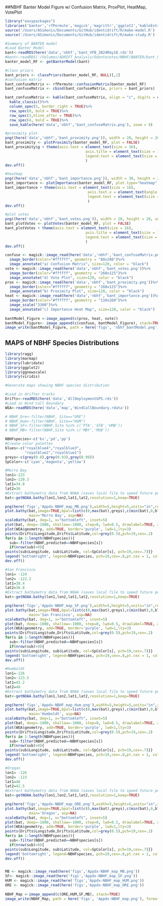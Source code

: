 
##NBHF Banter Model Figure w/ Confusion Matrix, ProxPlot, HeatMap, VotePlot
```r
library("easypackages")
libraries('banter','rfPermute','magick','magrittr','ggplot2','kableExtra','here','PAMpal')
source('/Users/ASimonis/Documents/GitHub/identidrift/R/make-model.R')
source('/Users/ASimonis/Documents/GitHub/identidrift/R/make-study.R')

#Summary of BANTER model 
#Load Banter Model
bant<-readRDS(here('data','nbhf','bant_VFB_2024May10.rds'))
#bant<-readRDS('/Volumes/ADRIFT_Analysis/Odontocetes/NBHF/BANTER/bant_VFB_2024May10.rds')
banter_model_RF <- getBanterModel(bant)

#class priors
bant_priors <- classPriors(banter_model_RF, NULL)[,1]
#confusion matrix
bant_confuseMatrix <- rfPermute::confusionMatrix(banter_model_RF)
bant_confuseMatrix <- cbind(bant_confuseMatrix, priors = bant_priors)

bant_confuseMatrix <- kable(bant_confuseMatrix, align = "c", digits = c(0,0,0,0,2,2,2))%>%
  kable_classic()%>%
  column_spec(5, border_right = TRUE)%>%
  row_spec(0, bold = TRUE)%>%
  row_spec(3,hline_after = TRUE)%>%
  row_spec(4, bold = TRUE)%>%
  save_kable(here('data','nbhf','bant_confuseMatrix.png'), zoom = 9)

#proximity plot
png((here('data','nbhf','bant_proximity.png')), width = 20, height = 20, units = 'cm', res = 300)
bant_proximity <- plotProximity(banter_model_RF, plot = FALSE)
bant_proximity$g + theme(axis.text = element_text(size = 16),
                                     axis.title = element_text(size = 16),
                                     legend.text = element_text(size = 16)
                                     )
dev.off()

#heatmap
png((here('data','nbhf','bant_importance.png')), width = 30, height = 25, units = 'cm', res = 300)
bant_importance <- plotImportance(banter_model_RF, plot.type="heatmap",n=10, plot = FALSE)
bant_importance + theme(axis.text = element_text(size = 16),
                                      axis.text.x = element_text(angle = -30, vjust = 1, hjust = 0),
                                      legend.text = element_text(size = 16)
                                      )
dev.off()

#plot votes
png((here('data','nbhf','bant_votes.png')), width = 20, height = 20, units = 'cm',  res = 300)
bant_plotVotes <- plotVotes(banter_model_RF, plot = FALSE)
bant_plotVotes + theme(axis.text = element_text(size = 16),
                                     axis.title = element_text(size = 16),
                                     legend.text = element_text(size = 16)
                                     )
dev.off()

confuse <- magick::image_read(here('data','nbhf','bant_confuseMatrix.png')) %>%
  image_border(color="#ffffff", geometry = "80x208")%>%
  image_annotate("a) Confusion Matrix", size=120, color = "black")
vote <- magick::image_read(here('data','nbhf','bant_votes.png'))%>%
  image_border(color="#ffffff", geometry = "260x125")%>%
  image_annotate("d) Vote Plot", size=120, color = "black")
prox <- magick::image_read(here('data','nbhf','bant_proximity.png'))%>%
  image_border(color="#ffffff", geometry = "260x125")%>%
  image_annotate("b) Proximity Plot", size=120, color = "black")
heat <- magick::image_read(here('data','nbhf','bant_importance.png'))%>%
  image_border(color="#ffffff", geometry = "110x260")%>%
  image_scale("3300")%>%
  image_annotate("c) Importance Heat Map", size=120, color = "black")
  
bantModel_Figure <-image_append(c(prox, heat, vote))
bantModel_Figure<- image_append(c(confuse, bantModel_Figure), stack=TRUE)
image_write(bantModel_Figure, path = here('figs', 'nbhf_bantModel.png'), format ='png')#SR changed name/location

```

## MAPS of NBHF Species Distributions
```r
library(ragg)
library(marmap)
library(lubridate)
library(ggplot2)
library(ggnewscale)
library(viridis)

#Generate maps showing NBHF species distribution

#Load in drifter tracks
Drifts<-readRDS(here('data','AllDeploymentGPS.rds'))
#Load in Wind Call Boundary
WEA<-readRDS(here('data','map','WindCallBoundary.rdata'))

# NBHF_Ore<-filter(NBHF, Site=="ORE")
# NBHF_Hum<-filter(NBHF, Site=="HUM")
# NBHF_SF<-filter(NBHF,Site %in% c('PTA','SFB','HMB'))
# NBHF_MB<-filter(NBHF,Site %in% c('MBY','MOB'))

NBHFspecies<-c('ks','pd','pp')
#Create color palettes
blues<-c("royalblue4","royalblue3",
         "royalblue2","royalblue1")
greys<-c(grey(0.8),grey(0.93),grey(0.99))
SpColor<-c('cyan','magenta','yellow')

#Morro Bay
lon1=-123
lon2=-120.3
lat1=34.8
lat2=36
#Extract bathymetry data from NOAA (saves local file to speed future performance)
bat<-getNOAA.bathy(lon1,lon2,lat1,lat2,resolution=1,keep=TRUE)

png(here('figs','Appdx-NBHF_map_MB.png'),width=5,height=5,units="in",res=300)
plot.bathy(bat,image=TRUE,bpal=list(c(0,max(bat),greys),c(min(bat),0,blues)),land=TRUE,n=0,
           main='Morro Bay', asp=NA)
scaleBathy(bat, deg=1, x="bottomleft", inset=5)
plot(bat, deep=-1000, shallow=-1000, step=0, lwd=0.5, drawlabel=TRUE, add=TRUE)
plot(WEA$geometry, add=TRUE, border='purple', lwd=1,lty=3)
points(Drifts$Longitude,Drifts$Latitude,col=grey(0.5),pch=19,cex=.2)
for(s in 1:length(NBHFspecies)){
  sub<-filter(NBHF,predicted==NBHFspecies[s])
  if(nrow(sub)>0){
points(sub$Longitude, sub$Latitude, col=SpColor[s], pch=19,cex=.7)}}
legend('bottomright', legend=NBHFspecies, pch=19,cex=.8,pt.cex = 1, col=SpColor, bg="white")
dev.off()

#San Francisco
lon1= -124
lon2= -122.2
lat1=38.4
lat2=36.8
#Extract bathymetry data from NOAA (saves local file to speed future performance)
bat<-getNOAA.bathy(lon1,lon2,lat1,lat2,resolution=1,keep=TRUE)

png(here('figs','Appdx-NBHF_map_SF.png'),width=5,height=5,units="in",res=300)
plot.bathy(bat,image=TRUE,bpal=list(c(0,max(bat),greys),c(min(bat),0,blues)),land=TRUE,n=0,
           main='San Francisco', asp=NA)
scaleBathy(bat, deg=1, x="bottomleft", inset=5)
plot(bat, deep=-1000, shallow=-1000, step=0, lwd=0.5, drawlabel=TRUE, add=TRUE)
plot(WEA$geometry, add=TRUE, border='purple', lwd=1,lty=3)
points(Drifts$Longitude,Drifts$Latitude,col=grey(0.5),pch=19,cex=.2)
for(s in 1:length(NBHFspecies)){
  sub<-filter(NBHF,predicted==NBHFspecies[s])
  if(nrow(sub)>0){
points(sub$Longitude, sub$Latitude, col=SpColor[s], pch=19,cex=.7)}}
legend('bottomright', legend=NBHFspecies, pch=19,cex=.8,pt.cex = 1, col=SpColor, bg="white")
dev.off()

#Humboldt
lon1=-126
lon2=-123.5
lat1=42.2
lat2=40
#Extract bathymetry data from NOAA (saves local file to speed future performance)
bat<-getNOAA.bathy(lon1,lon2,lat1,lat2,resolution=1,keep=TRUE)

png(here('figs','Appdx-NBHF_map_Hum.png'),width=5,height=5,units="in",res=300)
plot.bathy(bat,image=TRUE,bpal=list(c(0,max(bat),greys),c(min(bat),0,blues)),land=TRUE,n=0,
           main='Humboldt', asp=NA)
scaleBathy(bat, deg=1, x="bottomleft", inset=5)
plot(bat, deep=-1000, shallow=-1000, step=0, lwd=0.5, drawlabel=TRUE, add=TRUE)
plot(WEA$geometry, add=TRUE, border='purple', lwd=1,lty=3)
points(Drifts$Longitude,Drifts$Latitude,col=grey(0.5),pch=19,cex=.2)
for(s in 1:length(NBHFspecies)){
  sub<-filter(NBHF,predicted==NBHFspecies[s])
  if(nrow(sub)>0){
points(sub$Longitude, sub$Latitude, col=SpColor[s], pch=19,cex=.7)}}
legend('bottomright', legend=NBHFspecies, pch=19,cex=.8,pt.cex = 1, col=SpColor, bg="white")
dev.off()

#Oregon
lon1= -126
lon2= -123
lat1=46
lat2=42.5
#Extract bathymetry data from NOAA (saves local file to speed future performance)
bat<-getNOAA.bathy(lon1,lon2,lat1,lat2,resolution=1,keep=TRUE)

png(here('figs','Appdx-NBHF_map_ORE.png'),width=5,height=5,units="in",res=300)
plot.bathy(bat,image=TRUE,bpal=list(c(0,max(bat),greys),c(min(bat),0,blues)),land=TRUE,n=0,
           main='Oregon', asp=NA)
scaleBathy(bat, deg=1, x="bottomleft", inset=5)
plot(bat, deep=-1000, shallow=-1000, step=0, lwd=0.5, drawlabel=TRUE, add=TRUE)
plot(WEA$geometry, add=TRUE, border='purple', lwd=1,lty=3)
points(Drifts$Longitude,Drifts$Latitude,col=grey(0.5),pch=19,cex=.2)
for(s in 1:length(NBHFspecies)){
  sub<-filter(NBHF,predicted==NBHFspecies[s])
  if(nrow(sub)>0){
points(sub$Longitude, sub$Latitude, col=SpColor[s], pch=19,cex=.7)}}
legend('bottomright', legend=NBHFspecies, pch=19,cex=.8,pt.cex = 1, col=SpColor, bg="white")
dev.off()


MB <- magick::image_read(here('figs','Appdx-NBHF_map_MB.png')) 
SF<- magick::image_read(here('figs','Appdx-NBHF_map_SF.png'))
HUM <- magick::image_read(here('figs','Appdx-NBHF_map_HUM.png'))
ORE <- magick::image_read(here('figs','Appdx-NBHF_map_ORE.png'))
  
NBHF_Map <-image_append(c(ORE,HUM,SF,MB), stack=TRUE)
image_write(NBHF_Map, path = here('figs', 'Appdx-NBHF_map.png'), format ='png')#SR changed name/location
```
